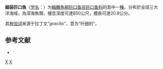 {{Speciesbox
| status = NE
| status_system = IUCN3.1
| image = Photonectes gracilis.jpg
| image caption = 細袋巨口魚
| genus = Photonectes
| species = gracilis
| authority = Goode & Bean, 1896
| synonyms = 
}}

'''細袋巨口魚'''（[[学名|学名]]：{{lang|la|''Photonectes gracilis''}}）为[[輻鰭魚綱|輻鰭魚綱]][[巨口鱼目|巨口鱼目]][[巨口鱼科|巨口鱼科]]的其中一[[種|種]]。分布於全球三大洋海域，為深海魚類，棲息深度可達850公尺，體長可達20.8公分。

其[[种加词|种加词]]来源于拉丁文“''gracilis''”，意为“纤细的”。

== 参考文献 ==
{{refbegin}}
*{{FishBase_species|genus=Photonectes|species=gracilis|year=2012|month=2}}
{{refend}}

{{Taxonbar|from=Q3495167}}

[[Category:袋巨口鱼属|X]]
[[Category:1896年描述的鱼类|X]]